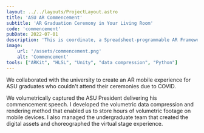 ```yaml
---
layout: ../../layouts/ProjectLayout.astro
title: 'ASU AR Commencement'
subtitle: 'AR Graduation Ceremony in Your Living Room'
code: 'commencement'
pubDate: 2022-07-01
description: 'This is coordinate, a Spreadsheet-programmable AR Framework for Immersive Map-based Visualizations'
image:
    url: '/assets/commencement.png' 
    alt: 'Commencement'
tools: ["ARKit", "HLSL", "Unity", "data compression", "Python"]
---
```


We collaborated with the university to create an AR mobile experience for ASU graduates who couldn't attend their ceremonies due to COVID.

We volumetrically captured the ASU President delivering his commencement speech. I developed the volumetric data compression and rendering method that enabled us to store hours of volumetric footage on mobile devices. I also managed the undergraduate team that created the digital assets and choreographed the virtual stage experience.
